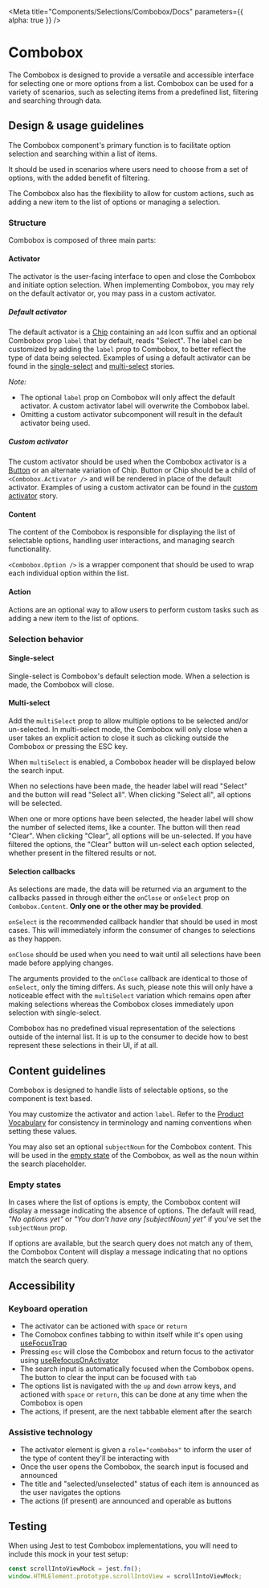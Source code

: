 <Meta
  title="Components/Selections/Combobox/Docs"
  parameters={{ alpha: true }}
/>

# Combobox

The Combobox is designed to provide a versatile and accessible interface for
selecting one or more options from a list. Combobox can be used for a variety of
scenarios, such as selecting items from a predefined list, filtering and
searching through data.

## Design & usage guidelines

The Combobox component's primary function is to facilitate option selection and
searching within a list of items.

It should be used in scenarios where users need to choose from a set of options,
with the added benefit of filtering.

The Combobox also has the flexibility to allow for custom actions, such as
adding a new item to the list of options or managing a selection.

### Structure

Combobox is composed of three main parts:

#### Activator

The activator is the user-facing interface to open and close the Combobox and
initiate option selection. When implementing Combobox, you may rely on the
default activator or, you may pass in a custom activator.

##### Default activator

The default activator is a
[Chip](../?path=/story/components-selections-chip-web--subtle) containing an
`add` Icon suffix and an optional Combobox prop `label` that by default, reads
"Select". The label can be customized by adding the `label` prop to Combobox, to
better reflect the type of data being selected. Examples of using a default
activator can be found in the
[single-select](../?path=/code/components-selections-combobox-web--single-select)
and
[multi-select](../?path=/code/components-selections-combobox-web--multi-select)
stories.

_Note:_

- The optional `label` prop on Combobox will only affect the default activator.
  A custom activator label will overwrite the Combobox label.
- Omitting a custom activator subcomponent will result in the default activator
  being used.

##### Custom activator

The custom activator should be used when the Combobox activator is a
[Button](../?path=/docs/components-actions-button-docs--page) or an alternate
variation of Chip. Button or Chip should be a child of `<Combobox.Activator />`
and will be rendered in place of the default activator. Examples of using a
custom activator can be found in the
[custom activator](../?path=/code/components-selections-combobox-web--custom-activator)
story.

#### Content

The content of the Combobox is responsible for displaying the list of selectable
options, handling user interactions, and managing search functionality.

`<Combobox.Option />` is a wrapper component that should be used to wrap each
individual option within the list.

#### Action

Actions are an optional way to allow users to perform custom tasks such as
adding a new item to the list of options.

### Selection behavior

#### Single-select

Single-select is Combobox's default selection mode. When a selection is made,
the Combobox will close.

#### Multi-select

Add the `multiSelect` prop to allow multiple options to be selected and/or
un-selected. In multi-select mode, the Combobox will only close when a user
takes an explicit action to close it such as clicking outside the Combobox or
pressing the ESC key.

When `multiSelect` is enabled, a Combobox header will be displayed below the
search input.

When no selections have been made, the header label will read "Select" and the
button will read "Select all". When clicking "Select all", all options will be
selected.

When one or more options have been selected, the header label will show the
number of selected items, like a counter. The button will then read "Clear".
When clicking "Clear", all options will be un-selected. If you have filtered the
options, the "Clear" button will un-select each option selected, whether present
in the filtered results or not.

#### Selection callbacks

As selections are made, the data will be returned via an argument to the
callbacks passed in through either the `onClose` or `onSelect` prop on
`Combobox.Content`. **Only one or the other may be provided**.

`onSelect` is the recommended callback handler that should be used in most
cases. This will immediately inform the consumer of changes to selections as
they happen.

`onClose` should be used when you need to wait until all selections have been
made before applying changes.

The arguments provided to the `onClose` callback are identical to those of
`onSelect`, only the timing differs. As such, please note this will only have a
noticeable effect with the `multiSelect` variation which remains open after
making selections whereas the Combobox closes immediately upon selection with
single-select.

Combobox has no predefined visual representation of the selections outside of
the internal list. It is up to the consumer to decide how to best represent
these selections in their UI, if at all.

## Content guidelines

Combobox is designed to handle lists of selectable options, so the component is
text based.

You may customize the activator and action `label`. Refer to the
[Product Vocabulary](../?path=/docs/content-product-vocabulary--page) for
consistency in terminology and naming conventions when setting these values.

You may also set an optional `subjectNoun` for the Combobox content. This will
be used in the
[empty state](../?path=/story/components-selections-combobox-web--empty-state)
of the Combobox, as well as the noun within the search placeholder.

### Empty states

In cases where the list of options is empty, the Combobox content will display a
message indicating the absence of options. The default will read, _"No options
yet"_ or _"You don't have any [subjectNoun] yet"_ if you've set the
`subjectNoun` prop.

If options are available, but the search query does not match any of them, the
Combobox Content will display a message indicating that no options match the
search query.

## Accessibility

### Keyboard operation

- The activator can be actioned with `space` or `return`
- The Comobox confines tabbing to within itself while it's open using
  [useFocusTrap](https://atlantis.getjobber.com/?path=/docs/hooks-usefocustrap--use-focus-trap)
- Pressing `esc` will close the Combobox and return focus to the activator using
  [useRefocusOnActivator](https://atlantis.getjobber.com/?path=/docs/hooks-userefocusonactivator--use-refocus-on-activator)
- The search input is automatically focused when the Combobox opens. The button
  to clear the input can be focused with `tab`
- The options list is navigated with the `up` and `down` arrow keys, and
  actioned with `space` or `return`, this can be done at any time when the
  Combobox is open
- The actions, if present, are the next tabbable element after the search

### Assistive technology

- The activator element is given a `role="combobox"` to inform the user of the
  type of content they'll be interacting with
- Once the user opens the Combobox, the search input is focused and announced
- The title and "selected/unselected" status of each item is announced as the
  user navigates the options
- The actions (if present) are announced and operable as buttons

## Testing

When using Jest to test Combobox implementations, you will need to include this
mock in your test setup:

```js
const scrollIntoViewMock = jest.fn();
window.HTMLElement.prototype.scrollIntoView = scrollIntoViewMock;
```
